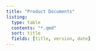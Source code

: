 ```yaml
---
title: "Product Documents"
listing:
  type: table
  contents: "*.qmd"
  sort: title
  fields: [title, version, date]
---
```

